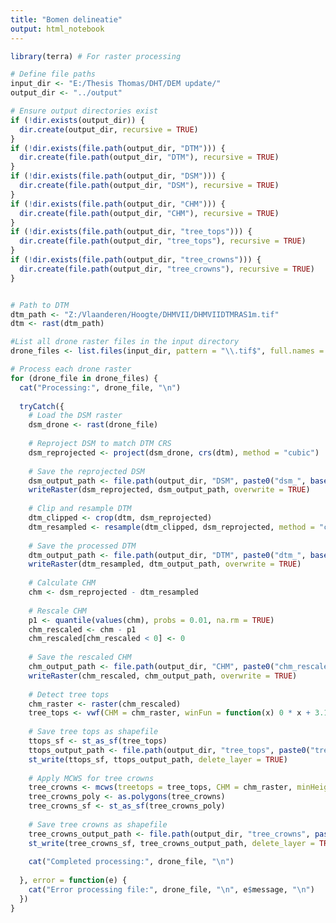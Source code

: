 ```yaml
---
title: "Bomen delineatie"
output: html_notebook
---
```

```r
library(terra) # For raster processing

# Define file paths
input_dir <- "E:/Thesis Thomas/DHT/DEM update/"
output_dir <- "../output"

# Ensure output directories exist
if (!dir.exists(output_dir)) {
  dir.create(output_dir, recursive = TRUE)
}
if (!dir.exists(file.path(output_dir, "DTM"))) {
  dir.create(file.path(output_dir, "DTM"), recursive = TRUE)
}
if (!dir.exists(file.path(output_dir, "DSM"))) {
  dir.create(file.path(output_dir, "DSM"), recursive = TRUE)
}
if (!dir.exists(file.path(output_dir, "CHM"))) {
  dir.create(file.path(output_dir, "CHM"), recursive = TRUE)
}
if (!dir.exists(file.path(output_dir, "tree_tops"))) {
  dir.create(file.path(output_dir, "tree_tops"), recursive = TRUE)
}
if (!dir.exists(file.path(output_dir, "tree_crowns"))) {
  dir.create(file.path(output_dir, "tree_crowns"), recursive = TRUE)
}


# Path to DTM
dtm_path <- "Z:/Vlaanderen/Hoogte/DHMVII/DHMVIIDTMRAS1m.tif"
dtm <- rast(dtm_path)

#List all drone raster files in the input directory
drone_files <- list.files(input_dir, pattern = "\\.tif$", full.names = TRUE)

```

```r
# Process each drone raster
for (drone_file in drone_files) {
  cat("Processing:", drone_file, "\n")
  
  tryCatch({
    # Load the DSM raster
    dsm_drone <- rast(drone_file)
    
    # Reproject DSM to match DTM CRS
    dsm_reprojected <- project(dsm_drone, crs(dtm), method = "cubic")
    
    # Save the reprojected DSM
    dsm_output_path <- file.path(output_dir, "DSM", paste0("dsm_", basename(drone_file)))
    writeRaster(dsm_reprojected, dsm_output_path, overwrite = TRUE)
    
    # Clip and resample DTM
    dtm_clipped <- crop(dtm, dsm_reprojected)
    dtm_resampled <- resample(dtm_clipped, dsm_reprojected, method = "cubic")
    
    # Save the processed DTM
    dtm_output_path <- file.path(output_dir, "DTM", paste0("dtm_", basename(drone_file)))
    writeRaster(dtm_resampled, dtm_output_path, overwrite = TRUE)
    
    # Calculate CHM
    chm <- dsm_reprojected - dtm_resampled
    
    # Rescale CHM
    p1 <- quantile(values(chm), probs = 0.01, na.rm = TRUE)
    chm_rescaled <- chm - p1
    chm_rescaled[chm_rescaled < 0] <- 0
    
    # Save the rescaled CHM
    chm_output_path <- file.path(output_dir, "CHM", paste0("chm_rescaled_", basename(drone_file)))
    writeRaster(chm_rescaled, chm_output_path, overwrite = TRUE)
    
    # Detect tree tops
    chm_raster <- raster(chm_rescaled)
    tree_tops <- vwf(CHM = chm_raster, winFun = function(x) 0 * x + 3.17, minHeight = 4)
    
    # Save tree tops as shapefile
    ttops_sf <- st_as_sf(tree_tops)
    ttops_output_path <- file.path(output_dir, "tree_tops", paste0("tree_tops_", tools::file_path_sans_ext(basename(drone_file)), ".shp"))
    st_write(ttops_sf, ttops_output_path, delete_layer = TRUE)
    
    # Apply MCWS for tree crowns
    tree_crowns <- mcws(treetops = tree_tops, CHM = chm_raster, minHeight = 4)
    tree_crowns_poly <- as.polygons(tree_crowns)
    tree_crowns_sf <- st_as_sf(tree_crowns_poly)
    
    # Save tree crowns as shapefile
    tree_crowns_output_path <- file.path(output_dir, "tree_crowns", paste0("tree_crowns_", tools::file_path_sans_ext(basename(drone_file)), ".shp"))
    st_write(tree_crowns_sf, tree_crowns_output_path, delete_layer = TRUE)
    
    cat("Completed processing:", drone_file, "\n")
    
  }, error = function(e) {
    cat("Error processing file:", drone_file, "\n", e$message, "\n")
  })
}
```

